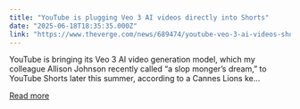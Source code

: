 ```yaml
---
title: "YouTube is plugging Veo 3 AI videos directly into Shorts"
date: "2025-06-18T18:35:35.000Z"
link: "https://www.theverge.com/news/689474/youtube-veo-3-ai-videos-shorts"
---
```


YouTube is bringing its Veo 3 AI video generation model, which my colleague Allison Johnson recently called “a slop monger’s dream,” to YouTube Shorts later this summer, according to a Cannes Lions ke...

[Read more](https://www.theverge.com/news/689474/youtube-veo-3-ai-videos-shorts)
